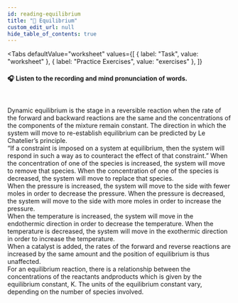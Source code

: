 ```yaml
---
id: reading-equilibrium
title: "📝 Equilibrium"
custom_edit_url: null
hide_table_of_contents: true
---
```



<Tabs
  defaultValue="worksheet"
  values={[
    { label: "Task", value: "worksheet" },
    { label: "Practice Exercises", value: "exercises" },
  ]}
>
<TabItem value="worksheet">

#### 🎧️ Listen to the recording and mind pronunciation of words.

<ReactPlayer
  url="/media/507.9a9a35b3.mp3"
  width="100ww"
  height="40px"
  controls={true}
/>

<br />

Dynamic equilibrium is the stage in a reversible reaction when the rate of the forward and backward reactions are the same and the concentrations of the components of the mixture remain constant. The direction in which the system will move to re-establish equilibrium can be predicted by Le Chatelier’s principle.  
“If a constraint is imposed on a system at equilibrium, then the system will respond in such a way as to counteract the effect of that constraint.” When the concentration of one of the species is increased, the system will move to remove that species. When the concentration of one of the species is decreased, the system will move to replace that species.  
When the pressure is increased, the system will move to the side with fewer moles in order to decrease the pressure. When the pressure is decreased, the system will move to the side with more moles in order to increase the pressure.  
When the temperature is increased, the system will move in the endothermic direction in order to decrease the temperature. When the temperature is decreased, the system will move in the exothermic direction in order to increase the temperature.  
When a catalyst is added, the rates of the forward and reverse reactions are increased by the same amount and the position of equilibrium is thus unaffected.  
For an equilibrium reaction, there is a relationship between the concentrations of the reactants andproducts which is given by the equilibrium constant, K. The units of the equilibrium constant vary, depending on the number of species involved.  

<Frame src="https://learningapps.org/watch?v=p54mnyf2v21" height="480px" />

</TabItem>

<TabItem value="exercises">

<Frame src="https://learningapps.org/watch?v=p3x0t9w3n21" height="530px" />
<Frame src="https://learningapps.org/watch?v=p1nivuz9k21" height="900px" />

</TabItem>
</Tabs>
